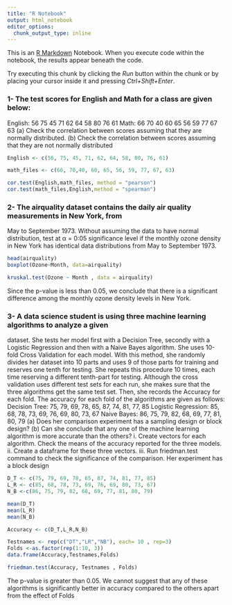 ---
title: "R Notebook"
output: html_notebook
editor_options: 
  chunk_output_type: inline
---

This is an [R Markdown](http://rmarkdown.rstudio.com) Notebook. When you execute code within the notebook, the results appear beneath the code. 

Try executing this chunk by clicking the *Run* button within the chunk or by placing your cursor inside it and pressing *Ctrl+Shift+Enter*. 

### 1- The test scores for English and Math for a class are given below:
English: 56 75 45 71 62 64 58 80 76 61
Math: 66 70 40 60 65 56 59 77 67 63
(a) Check the correlation between scores assuming that they are normally distributed.
(b) Check the correlation between scores assuming that they are not normally distributed

```{r}
English <- c(56, 75, 45, 71, 62, 64, 58, 80, 76, 61)

math_files <- c(66, 70,40, 60, 65, 56, 59, 77, 67, 63)

cor.test(English,math_files, method = "pearson")
cor.test(math_files,English,method = "spearman")
```
### 2- The airquality dataset contains the daily air quality measurements in New York, from
May to September 1973. Without assuming the data to have normal distribution, test at
α = 0:05 significance level if the monthly ozone density in New York has identical data
distributions from May to September 1973.


```{r}

head(airquality)
boxplot(Ozone~Month, data=airquality)

```

```{r}
kruskal.test(Ozone ~ Month , data = airquality)


```
Since the p-value is less than 0.05, we conclude that there is a significant difference among
the monthly ozone density levels in New York.

### 3- A data science student is using three machine learning algorithms to analyze a given
dataset. She tests her model first with a Decision Tree, secondly with a Logistic Regression and then with a Naive Bayes algorithm. She uses 10-fold Cross Validation for each
model. With this method, she randomly divides her dataset into 10 parts and uses 9 of
those parts for training and reserves one tenth for testing. She repeats this procedure
10 times, each time reserving a different tenth-part for testing. Although the cross validation uses different test sets for each run, she makes sure that the three algorithms get
the same test set. Then, she records the Accuracy for each fold. The accuracy for each
fold of the algorithms are given as follows:
Decision Tree: 75, 79, 69, 78, 65, 87, 74, 81, 77, 85
Logistic Regression: 85, 68, 78, 73, 69, 76, 69, 80, 73, 67
Naive Bayes: 86, 75, 79, 82, 68, 69, 77, 81, 80, 79
(a) Does her comparison experiment has a sampling design or block design?
(b) Can she conclude that any one of the machine learning algorithm is more accurate
than the others?
i. Create vectors for each algorithm. Check the means of the accuracy reported
for the three models.
ii. Create a dataframe for these three vectors.
iii. Run friedman.test command to check the significance of the comparison.
Her experiment has a block design

```{r}

D_T <- c(75, 79, 69, 78, 65, 87, 74, 81, 77, 85)
L_R <- c(85, 68, 78, 73, 69, 76, 69, 80, 73, 67)
N_B <-c(86, 75, 79, 82, 68, 69, 77, 81, 80, 79)

mean(D_T)
mean(L_R)
mean(N_B)

```
```{r}

Accuracy <- c(D_T,L_R,N_B)

Testnames <- rep(c("DT","LR","NB"), each= 10 , rep=3)
Folds <-as.factor(rep(1:10, 3))
data.frame(Accuracy,Testnames,Folds)

friedman.test(Accuracy, Testnames , Folds)

```
The p-value is greater than 0.05. We cannot suggest that any of these algorithms is
significantly better in accuracy compared to the others apart from the effect of Folds
